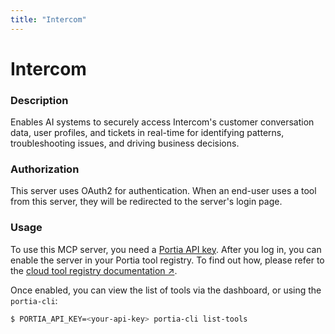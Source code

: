 ```yaml
---
title: "Intercom"
---
```

<!-- WARNING: This file is auto-generated by generate_tool_docs.py. Do not edit manually. -->


# Intercom

### Description

Enables AI systems to securely access Intercom's customer conversation data, user profiles, and tickets in real-time for identifying patterns, troubleshooting issues, and driving business decisions.

### Authorization

This server uses OAuth2 for authentication. When an end-user uses a tool from this server, they will be redirected to the server's login page.

### Usage

To use this MCP server, you need a [Portia API key](/setup-account). After you log in, you can enable the server in your Portia tool registry. To find out how, please refer to the [cloud tool registry documentation ↗](/cloud-tool-registry).

Once enabled, you can view the list of tools via the dashboard, or using the `portia-cli`:

```bash
$ PORTIA_API_KEY=<your-api-key> portia-cli list-tools
```

